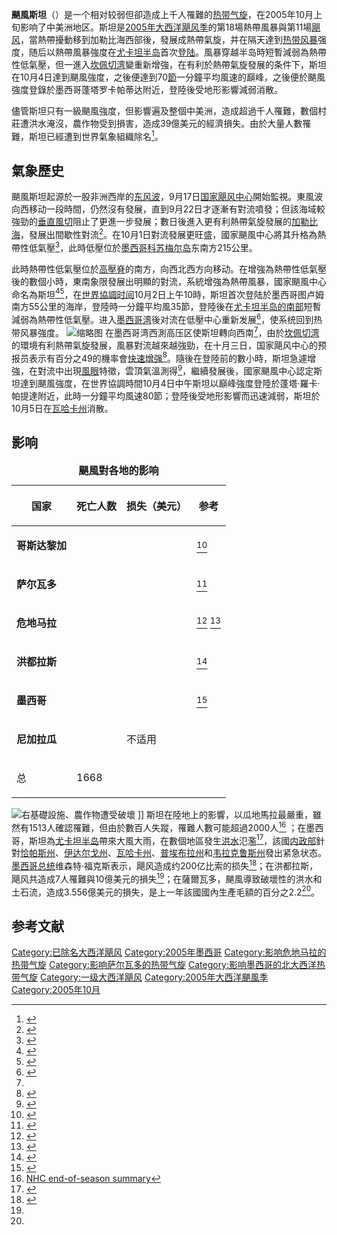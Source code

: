 {{NoteTA
|G1=Weather
|G2=USState
|G3=地名
|G4=單位
|G5=Cyclone
|1=zh-cn:斯坦; zh-hk:斯坦; zh-tw:史坦}}
{{Infobox hurricane
| name = 颶風斯坦<br>Hurricane Stan
| type = hurricane
| year = 2005
| basin = Atl
| image = Stan 2005-10-04 1720Z.png
| formed = 2005年10月1日
| dissipated = 2005年10月5日
| 1-min winds = 70
| pressure = 977
| damages = 3960
| fatalities = 估計1,668
| affected = [[墨西哥|墨西哥]]、[[瓜地馬拉|瓜地馬拉]]、[[薩爾瓦多|薩爾瓦多]]、[[哥斯大黎加|哥斯大黎加]]、[[尼加拉瓜|尼加拉瓜]]、[[宏都拉斯|宏都拉斯]]
| cycloneseason = [[2005年大西洋飓风季|2005年大西洋飓风季]]
}} '''颶風斯坦'''（{{lang-en|Hurricane Stan}}）是一个相对较弱但卻造成上千人罹難的[[熱帶氣旋|热带气旋]]，在2005年10月上旬影响了中美洲地区。斯坦是[[2005年大西洋颶風季|2005年大西洋飓风季]]的第18場熱帶風暴與第11場[[萨菲尔-辛普森飓风风力等级|飓风]]，當熱帶擾動移到加勒比海西部後，發展成熱帶氣旋，并在隔天達到[[熱帶氣旋|热带风暴]]强度，随后以熱帶風暴強度在[[尤卡坦半岛|尤卡坦半岛]]首次[[登陸_(氣象學)|登陆]]。風暴穿越半岛時短暫減弱為熱帶性低氣壓，但一進入[[坎佩切湾|坎佩切湾]]變重新增強，在有利於熱帶氣旋發展的条件下，斯坦在10月4日達到颶風強度，之後便達到70[[節_(單位)|節]]一分鐘平均風速的巔峰，之後便於颶風強度登錄於墨西哥蓬塔罗卡帕蒂达附近，登陸後受地形影響減弱消散。 

儘管斯坦只有一級颶風強度，但影響遍及整個中美洲，造成超過千人罹難，數個村莊遭洪水淹沒，農作物受到損害，造成39億美元的經濟損失。由於大量人數罹難，斯坦已經遭到世界氣象組織除名<ref>{{cite web|author=National Hurricane Center|publisher=National Oceanic and Atmospheric Administration|date=April 6, 2006|accessdate=April 27, 2010|title=Dennis, Katrina, Rita, Stan, and Wilma "Retired" from List of Storm Name|url=http://www.noaanews.noaa.gov/stories2006/s2607.htm|archive-date=2017-12-24|archive-url=https://web.archive.org/web/20171224105328/http://www.noaanews.noaa.gov/stories2006/s2607.htm|dead-url=no}}</ref>。

== 氣象歷史 ==
{{storm path|Stan 2005 track.png}}颶風斯坦起源於一股非洲西岸的[[东风波|东风波]]，9月17日[[國家颶風中心|国家飓风中心]]開始監視。東風波向西移动一段時間，仍然沒有發展，直到9月22日才逐漸有對流噴發；但該海域較強勁的[[风切变|垂直風切]]阻止了更進一步發展；數日後進入更有利熱帶氣旋發展的[[加勒比海|加勒比海]]，發展出間歇性對流<ref name="TCR">{{Cite web|title=Hurricane Stan Tropical Cyclone Report|url={{NHC TCR url|id=AL202005_Stan}}|accessdate=April 27, 2010|author=Richard J. Pasch and David P. Roberts|date=February 14, 2006|format=[[PDF|PDF]]|publisher=National Hurricane Center}}</ref>。在10月1日對流發展更旺盛，國家颶風中心將其升格為熱帶性低氣壓<ref>{{Cite web|title=Tropical Depression Twenty Public Advisory One|url=http://www.nhc.noaa.gov/archive/2005/pub/al202005.public.001.shtml?|accessdate=April 27, 2010|author=Stacy Stewart|date=October 1, 2005|publisher=National Hurricane Center}}</ref>，此時低壓位於[[墨西哥|墨西哥]][[科苏梅尔岛|科苏梅尔岛]]东南方215公里。

此時熱帶性低氣壓位於[[高壓脊|高壓脊]]的南方，向西北西方向移动。在增強為熱帶性低氣壓後的數個小時，東南象限發展出明顯的對流，系統增強為熱帶風暴，國家颶風中心命名為斯坦<ref name="TCR">{{Cite web|title=Hurricane Stan Tropical Cyclone Report|url={{NHC TCR url|id=AL202005_Stan}}|accessdate=April 27, 2010|author=Richard J. Pasch and David P. Roberts|date=February 14, 2006|format=[[PDF|PDF]]|publisher=National Hurricane Center}}</ref><ref>{{Cite web|title=Tropical Storm Stan Discussion Four|url=http://www.nhc.noaa.gov/archive/2005/dis/al202005.discus.004.shtml?|accessdate=April 27, 2010|author=Richard Knabb|date=October 2, 2005|publisher=National Hurricane Center}}</ref>，在[[协调世界时|世界協調时间]]10月2日上午10時，斯坦首次登陆於墨西哥图卢姆南方55公里的海岸，登陸時一分鐘平均風35節，登陸後在[[尤卡坦半岛|尤卡坦半岛的南部]]短暫減弱為熱帶性低氣壓。进入[[墨西哥湾|墨西哥湾]]後对流在低壓中心重新发展<ref>{{Cite web|title=Tropical Storm Stan Discussion Eight|url=http://www.nhc.noaa.gov/archive/2005/dis/al202005.discus.008.shtml?|accessdate=April 27, 2010|author=Richard Knabb|date=October 3, 2005|publisher=National Hurricane Center}}</ref>，使系统回到热带风暴強度。
[[File:Stan_TRM_2005278_lrg.jpg|缩略图]]
在墨西哥湾西測高压区使斯坦轉向西南<ref name="TCR" />，由於[[坎佩切湾|坎佩切湾]]的環境有利熱帶氣旋發展，風暴對流越來越強勁，在十月三日，国家飓风中心的预报员表示有百分之49的機率會[[快速增强|快速增强]]<ref>{{Cite web|title=Tropical Storm Stan Discussion Eleven|url=http://www.nhc.noaa.gov/archive/2005/dis/al202005.discus.011.shtml|accessdate=April 27, 2010|author=Richard Pasch|date=October 3, 2005|publisher=National Hurricane Center}}</ref>。隨後在登陸前的數小時，斯坦急遽增強，在對流中出現[[風眼|風眼]]特徵，雲頂氣溫測得{{Convert|-90|C|F|abbr=on}}<ref>{{Cite web|title=Hurricane Stan Discussion Thirteen|url=http://www.nhc.noaa.gov/archive/2005/dis/al202005.discus.013.shtml?|accessdate=April 27, 2010|author=Richard Knabb|date=October 4, 2005|publisher=National Hurricane Center}}</ref>，繼續發展後，國家颶風中心認定斯坦達到颶風強度，在世界協調時間10月4日中午斯坦以巔峰強度登陸於蓬塔·羅卡·帕提達附近，此時一分鐘平均風速80節；登陸後受地形影響而迅速減弱，斯坦於10月5日在[[瓦哈卡州|瓦哈卡州]]消散。

== 影响 ==
{| class="wikitable sortable" align="right"
|+ '''颶風對各地的影响''' 
! 国家 
! 死亡人数 
! 损失（美元） 
! 参考 
|-
| '''哥斯达黎加''' 
| {{Number table sorting|1}} 
|{{Ntsp|20000000}}    
| <ref name="em-dat">{{Cite web|title=EM-DAT: The OFDA/CRED International Disaster Database|url=http://www.emdat.be/|accessdate=November 30, 2012|author=Centre for Research on the Epidemiology of Disasters|publisher=Université catholique de Louvain|archive-date=2014-02-15|archive-url=https://web.archive.org/web/20140215235623/http://www.emdat.be/|dead-url=no}}</ref> 
|-
| '''萨尔瓦多''' 
| {{Number table sorting|69}} 
|{{Ntsp|355600000}}    
|  <ref name="eldam">{{Cite report|url=https://reliefweb.int/report/el-salvador/humanitarian-assistance-and-rehabilitation-el-salvador-and-guatemala-un-sg-report|title=Humanitarian assistance and rehabilitation for El Salvador and Guatemala - UN SG Report (A/61/78-E/2006/61)|date=May 3, 2006|publisher=United Nations General Assembly|access-date=February 28, 2020|archive-date=2020-02-28|archive-url=https://web.archive.org/web/20200228152457/https://reliefweb.int/report/el-salvador/humanitarian-assistance-and-rehabilitation-el-salvador-and-guatemala-un-sg-report|dead-url=no}}</ref>
|-
| '''危地马拉''' 
| {{Number table sorting|1513}} 
|{{Ntsp|996000000}}    
| <ref>{{Cite report|url=https://reliefweb.int/report/guatemala/one-year-after-stan-guatemala-needs-more-assistance|title=One year after Stan, Guatemala needs more assistance|date=October 10, 2006|publisher=United Nations Office for the Coordination of Humanitarian Affairs|access-date=February 21, 2020|archive-date=2020-02-22|archive-url=https://web.archive.org/web/20200222023544/https://reliefweb.int/report/guatemala/one-year-after-stan-guatemala-needs-more-assistance|dead-url=no}}</ref> <ref>{{Cite report|url=https://www.gfdrr.org/sites/default/files/publication/climate-change-country-profile-2011-guatemala.pdf|title=Vulnerability, Risk Reduction, and Adaptation to Climate Change Guatemala|date=April 2011|publisher=Global Facility for Disaster Reduction and Recovery|page=8|format=PDF|access-date=2020-08-30|archive-date=2020-02-22|archive-url=https://web.archive.org/web/20200222032100/https://www.gfdrr.org/sites/default/files/publication/climate-change-country-profile-2011-guatemala.pdf|dead-url=no}}</ref> 
|-
| '''洪都拉斯''' 
| {{Number table sorting|7}} 
|{{Ntsp|100000000}}    
| <ref name="hondam">{{Cite report|url=https://www.gfdrr.org/sites/default/files/publication/drm-country-note-2010-honduras.pdf|title=Disaster Risk Management in Latin America and the Caribbean Region: GFDRR Country Notes Honduras|publisher=Global Facility for Disaster Reduction and Recovery|page=172|access-date=February 28, 2020|format=PDF|date=|archive-date=2020-02-28|archive-url=https://web.archive.org/web/20200228150634/https://www.gfdrr.org/sites/default/files/publication/drm-country-note-2010-honduras.pdf|dead-url=no}}</ref>
|-
| '''墨西哥''' 
| {{Number table sorting|80}} 
|{{Ntsp|2500000000}}    
| <ref name="TCR">{{Cite web|title=Hurricane Stan Tropical Cyclone Report|url={{NHC TCR url|id=AL202005_Stan}}|accessdate=April 27, 2010|author=Richard J. Pasch and David P. Roberts|date=February 14, 2006|format=[[PDF|PDF]]|publisher=National Hurricane Center}}</ref>  
|-
| '''尼加拉瓜''' 
| {{Number table sorting|3}} 
|{{Ntsh|0}}不适用
|  
|- class="sortbottom"
! 总 
! 1668 
!{{Ntsp|3964000000}}    
!
|}
[[File:Stan_Landslide_2.jpg|右]]基礎設施、農作物遭受破壞 ]]
斯坦在陸地上的影響，以瓜地馬拉最嚴重，雖然有1513人確認罹難，但由於數百人失蹤，罹難人數可能超過2000人<ref name="twsat">[http://www.srh.noaa.gov/data/NHC/TWSAT NHC end-of-season summary]</ref> ；在墨西哥，斯坦為[[尤卡坦半岛|尤卡坦半岛]]帶來大風大雨，在數個地區發生[[洪水|洪水]]氾濫<ref>{{Cite web|title=Flooding in Yucatan as Tropical Storm Stan dumps heavy rain|url=http://business.highbeam.com/436103/article-1G1-137049882/flooding-yucatan-tropical-storm-stan-dumps-heavy-rain|accessdate=May 11, 2010|author=Staff Writer|date=October 2, 2005|publisher=EFE World News Service|archiveurl=https://web.archive.org/web/20121014204053/http://business.highbeam.com/436103/article-1G1-137049882/flooding-yucatan-tropical-storm-stan-dumps-heavy-rain|archivedate=October 14, 2012}}</ref>，該國[[瓜地馬拉內政部|内政部]]針對[[恰帕斯州|恰帕斯州]]、[[伊達爾戈州|伊达尔戈州]]、[[瓦哈卡州|瓦哈卡州]]、[[普埃布拉州|普埃布拉州]]和[[韋拉克魯斯州|韦拉克鲁斯州]]發出紧急状态。[[墨西哥总统|墨西哥总统]]维森特·福克斯表示，飓风造成约200亿比索的损失<ref>{{Cite web|title=Death count from Hurricane Stan rises in Mexico, Central America|url=http://www.catholicnews.com/data/stories/cns/0505719.htm|accessdate=April 28, 2010|author=Jason Lange|date=October 10, 2005|publisher=Catholic News Service|archiveurl=http://webarchive.loc.gov/all/20051011233314/http://www.catholicnews.com/data/stories/cns/0505719.htm|archivedate=October 11, 2005}}</ref>；在洪都拉斯，飓风共造成7人罹難與10億美元的損失<ref name="hondam"/>；在薩爾瓦多，颶風導致破壞性的洪水和土石流，造成3.556億美元的損失，是上一年該國國內生產毛額的百分之2.2<ref name="eldam"/>。

== 参考文献 ==
{{Reflist}}
[[Category:已除名大西洋飓风|Category:已除名大西洋飓风]]
[[Category:2005年墨西哥|Category:2005年墨西哥]]
[[Category:影响危地马拉的热带气旋|Category:影响危地马拉的热带气旋]]
[[Category:影响萨尔瓦多的热带气旋|Category:影响萨尔瓦多的热带气旋]]
[[Category:影响墨西哥的北大西洋热带气旋|Category:影响墨西哥的北大西洋热带气旋]]
[[Category:一级大西洋飓风|Category:一级大西洋飓风]]
[[Category:2005年大西洋颶風季|Category:2005年大西洋颶風季]]
[[Category:2005年10月|Category:2005年10月]]
{{退役大西洋飓风}}
{{2005 Atlantic hurricane season buttons}}